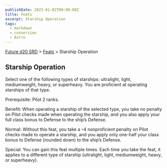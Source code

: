 ```yaml
---
publishDate: 2023-01-02T00:00:00Z
title: Feats
excerpt: Starship Operation
tags:
  - markdown
  - conversion
  - Astro
---
```






[Future d20 SRD](/#futureD20) > [Feats](future-d20-srd-feats-index) > Starship Operation




## Starship Operation


Select one of the following types of starships: ultralight, light, mediumweight, heavy, or superheavy. You are proficient at operating starships of that type.


Prerequisite: Pilot 2 ranks.


Benefit: When operating a starship of the selected type, you take no penalty on Pilot checks made when operating the starship, and you also apply your full class bonus to Defense to the ship’s Defense.


Normal: Without this feat, you take a –4 nonproficient penalty on Pilot checks made to operate a starship, and you apply only one-half your class bonus to Defense (rounded down) to the ship’s Defense.


Special: You can gain this feat multiple times. Each time you take the feat, it applies to a different type of starship (ultralight, light, mediumweight, heavy, or superheavy).



